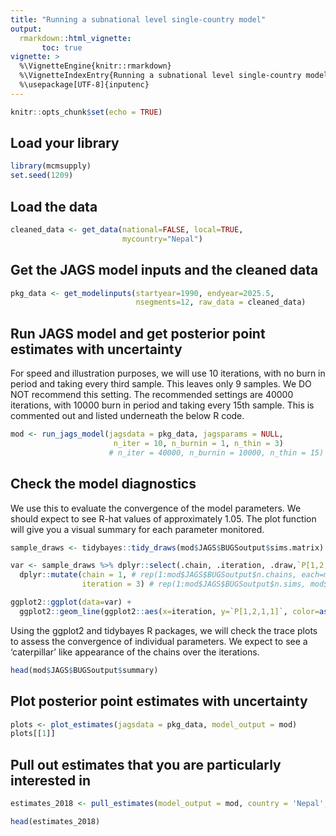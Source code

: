 ```yaml
---
title: "Running a subnational level single-country model"
output: 
  rmarkdown::html_vignette:
       toc: true
vignette: >
  %\VignetteEngine{knitr::rmarkdown}
  %\VignetteIndexEntry{Running a subnational level single-country model}
  %\usepackage[UTF-8]{inputenc}
---
```



```r
knitr::opts_chunk$set(echo = TRUE)
```


## Load your library

```r
library(mcmsupply)
set.seed(1209)
```


## Load the data 

```r
cleaned_data <- get_data(national=FALSE, local=TRUE,
                         mycountry="Nepal")
```


## Get the JAGS model inputs and the cleaned data

```r
pkg_data <- get_modelinputs(startyear=1990, endyear=2025.5,
                            nsegments=12, raw_data = cleaned_data)

```


## Run JAGS model and get posterior point estimates with uncertainty

For speed and illustration purposes, we will use 10 iterations, with no burn in period and taking every third sample. This leaves only 9 samples. We DO NOT recommend this setting. The recommended settings are 40000 iterations, with 10000 burn in period and taking every 15th sample. This is commented out and listed underneath the below R code. 


```r
mod <- run_jags_model(jagsdata = pkg_data, jagsparams = NULL,
                       n_iter = 10, n_burnin = 1, n_thin = 3)
                      # n_iter = 40000, n_burnin = 10000, n_thin = 15)
```


## Check the model diagnostics

We use this to evaluate the convergence of the model parameters. We should expect to see R-hat values of approximately 1.05. The plot function will give you a visual summary for each parameter monitored. 

```r
sample_draws <- tidybayes::tidy_draws(mod$JAGS$BUGSoutput$sims.matrix)

var <- sample_draws %>% dplyr::select(.chain, .iteration, .draw,`P[1,2,1,1]`) %>%
  dplyr::mutate(chain = 1, # rep(1:mod$JAGS$BUGSoutput$n.chains, each=mod$JAGS$BUGSoutput$n.sims)),
                iteration = 3) # rep(1:mod$JAGS$BUGSoutput$n.sims, mod$JAGS$BUGSoutput$n.chains))

ggplot2::ggplot(data=var) +
  ggplot2::geom_line(ggplot2::aes(x=iteration, y=`P[1,2,1,1]`, color=as.factor(chain)))
```



Using the ggplot2 and tidybayes R packages, we will check the trace plots to assess the convergence of individual parameters.
We expect to see a 'caterpillar' like appearance of the chains over the iterations. 


```r
head(mod$JAGS$BUGSoutput$summary)

```


## Plot posterior point estimates with uncertainty

```r
plots <- plot_estimates(jagsdata = pkg_data, model_output = mod)
plots[[1]]
```


## Pull out estimates that you are particularly interested in

```r
estimates_2018 <- pull_estimates(model_output = mod, country = 'Nepal', year=2018)

head(estimates_2018)
```
